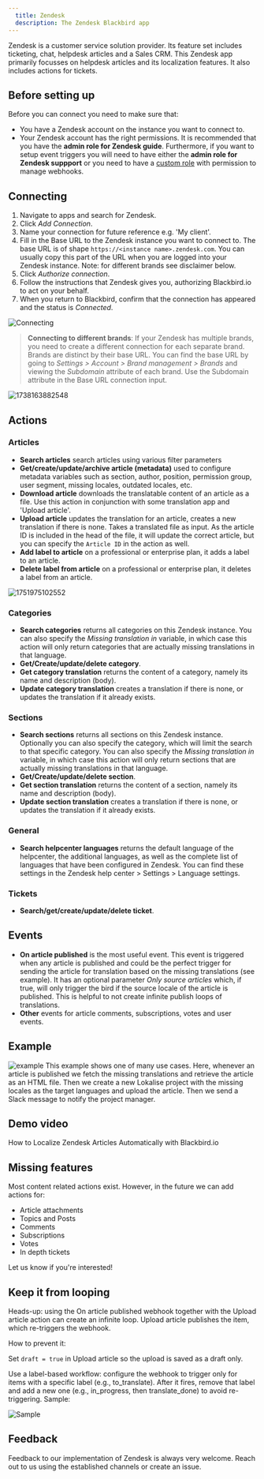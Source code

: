 ```yaml
---
  title: Zendesk
  description: The Zendesk Blackbird app
---
```


<LinkCard title="View on Github" target="_blank" href="https://github.com/bb-io/Zendesk" icon="github" />

Zendesk is a customer service solution provider. Its feature set includes ticketing, chat, helpdesk articles and a Sales CRM. This Zendesk app primarily focusses on helpdesk articles and its localization features. It also includes actions for tickets.

## Before setting up

Before you can connect you need to make sure that:

- You have a Zendesk account on the instance you want to connect to.
- Your Zendesk account has the right permissions. It is recommended that you have the **admin role for Zendesk guide**. Furthermore, if you want to setup event triggers you will need to have either the **admin role for Zendesk suppport** or you need to have a [custom role](https://support.zendesk.com/hc/en-us/articles/4408882153882-Creating-custom-roles-and-assigning-agents#topic_cxn_hig_bd) with permission to manage webhooks.

## Connecting

1. Navigate to apps and search for Zendesk.
2. Click _Add Connection_.
3. Name your connection for future reference e.g. 'My client'.
4. Fill in the Base URL to the Zendesk instance you want to connect to. The base URL is of shape `https://<instance name>.zendesk.com`. You can usually copy this part of the URL when you are logged into your Zendesk instance. Note: for different brands see disclaimer below.
5. Click _Authorize connection_.
6. Follow the instructions that Zendesk gives you, authorizing Blackbird.io to act on your behalf.
7. When you return to Blackbird, confirm that the connection has appeared and the status is _Connected_.

![Connecting](https://raw.githubusercontent.com/bb-io/Zendesk/main/image/README/1692612174111.png)

> **Connecting to different brands**: If your Zendesk has multiple brands, you need to create a different connection for each separate brand. Brands are distinct by their base URL. You can find the base URL by going to *Settings > Account > Brand management > Brands* and viewing the *Subdomain* attribute of each brand. Use the Subdomain attribute in the Base URL connection input.

![1738163882548](https://raw.githubusercontent.com/bb-io/Zendesk/main/image/README/1738163882548.png)

## Actions

### Articles

- **Search articles** search articles using various filter parameters
- **Get/create/update/archive article (metadata)** used to configure metadata variables such as section, author, position, permission group, user segment, missing locales, outdated locales, etc.
- **Download article** downloads the translatable content of an article as a file. Use this action in conjunction with some translation app and 'Upload article'.
- **Upload article** updates the translation for an article, creates a new translation if there is none. Takes a translated file as input. As the article ID is included in the head of the file, it will update the correct article, but you can specify the `Article ID` in the action as well.
- **Add label to article** on a professional or enterprise plan, it adds a label to an article.
- **Delete label from article** on a professional or enterprise plan, it deletes a label from an article.

![1751975102552](https://raw.githubusercontent.com/bb-io/Zendesk/main/image/README/1751975102552.png)

### Categories

- **Search categories** returns all categories on this Zendesk instance. You can also specify the _Missing translation in_ variable, in which case this action will only return categories that are actually missing translations in that language.
- **Get/Create/update/delete category**.
- **Get category translation** returns the content of a category, namely its name and description (body).
- **Update category translation** creates a translation if there is none, or updates the translation if it already exists.

### Sections

- **Search sections** returns all sections on this Zendesk instance. Optionally you can also specify the category, which will limit the search to that specific category. You can also specify the _Missing translation in_ variable, in which case this action will only return sections that are actually missing translations in that language.
- **Get/Create/update/delete section**.
- **Get section translation**  returns the content of a section, namely its name and description (body).
- **Update section translation** creates a translation if there is none, or updates the translation if it already exists.

### General

- **Search helpcenter languages** returns the default language of the helpcenter, the additional languages, as well as the complete list of languages that have been configured in Zendesk. You can find these settings in the Zendesk help center > Settings > Language settings.

### Tickets

- **Search/get/create/update/delete ticket**.

## Events

- **On article published** is the most useful event. This event is triggered when any article is published and could be the perfect trigger for sending the article for translation based on the missing translations (see example). It has an optional parameter _Only source articles_ which, if true, will only trigger the bird if the source locale of the article is published. This is helpful to not create infinite publish loops of translations.
- **Other** events for article comments, subscriptions, votes and user events.

## Example

![example](https://raw.githubusercontent.com/bb-io/Zendesk/main/image/README/1692615904702.png)
This example shows one of many use cases. Here, whenever an article is published we fetch the missing translations and retrieve the article as an HTML file. Then we create a new Lokalise project with the missing locales as the target languages and upload the article. Then we send a Slack message to notify the project manager.

## Demo video

How to Localize Zendesk Articles Automatically with Blackbird.io


<YouTube id="https://youtu.be/Nza3A0s81QY" />

## Missing features

Most content related actions exist. However, in the future we can add actions for:

- Article attachments
- Topics and Posts
- Comments
- Subscriptions
- Votes
- In depth tickets

Let us know if you're interested!

## Keep it from looping

Heads-up: using the On article published webhook together with the Upload article action can create an infinite loop. Upload article publishes the item, which re-triggers the webhook.

How to prevent it:

Set `draft = true` in Upload article so the upload is saved as a draft only.

Use a label-based workflow: configure the webhook to trigger only for items with a specific label (e.g., to_translate). After it fires, remove that label and add a new one (e.g., in_progress, then translate_done) to avoid re-triggering.
Sample:

![Sample](https://raw.githubusercontent.com/bb-io/Zendesk/main/image/README/sample-prevent-loop.png)

## Feedback

Feedback to our implementation of Zendesk is always very welcome. Reach out to us using the established channels or create an issue.

